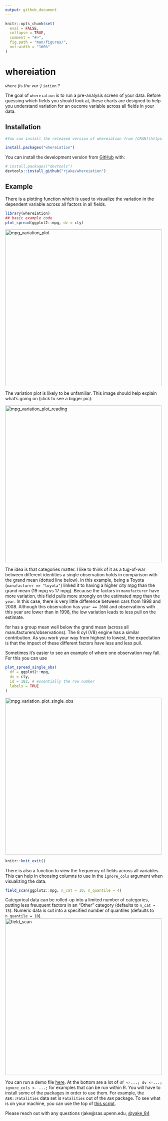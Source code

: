 ```yaml
---
output: github_document
---
```


<!-- README.md is generated from README.Rmd. Please edit that file -->

```r
knitr::opts_chunk$set(
  eval = FALSE,
  collapse = TRUE,
  comment = "#>",
  fig.path = "man/figures/",
  out.width = "100%"
)
```
# whereiation
<!-- badges: start -->
<!-- badges: end -->
`where` _(is the var-)_ `iation` ?

The goal of `whereiation` is to run a pre-analysis screen of your data. Before guessing which fields you should look at, these charts are designed to help you understand variation for an oucome variable across all fields in your data.

## Installation


```r
#You can install the released version of whereiation from [CRAN](https://CRAN.R-project.org) with:

install.packages("whereiation")
```

You can install the development version from [GitHub](https://github.com/) with:

```r
# install.packages("devtools")
devtools::install_github("rjake/whereiation")
```
## Example

There is a plotting function which is used to visualize the variation in the dependent variable across all factors in all fields.

```r
library(whereiation)
## basic example code
plot_spread(ggplot2::mpg, dv = cty)
```
<img src="man/figures/mpg_variation_plot.png" alt="mpg_variation_plot" width="500"/>

The variation plot is likely to be unfamiliar. This image should help explain what's going on (click to see a bigger pic):

<img src="man/figures/mpg_variation_plot_reading.png" alt="mpg_variation_plot_reading" width="500"/>

The idea is that categories matter. I like to think of it as a tug-of-war between different identities a single observation holds in comparison with the grand mean (dotted line below). In this example, being a Toyota (`manufacturer == "toyota"`) linked it to having a higher city mpg than the grand mean (19 mpg vs 17 mpg). Because the factors in `manufacturer` have more variation, this field pulls more strongly on the estimated mpg than the `year`. In this case, there is very little difference between cars from 1998 and 2008. Although this observation has `year == 2008` and observations with this year are lower than in 1998, the low variation leads to less pull on the estimate.

for  has a group mean well below the grand mean (across all manufacturers/observations). The 8 cyl (V8) engine has a similar contribution. As you work your way from highest to lowest, the expectation is that the impact of these different factors have less and less pull.

Sometimes it's easier to see an example of where one observation may fall. For this you can use 

```r
plot_spread_single_obs(
  df = ggplot2::mpg, 
  dv = cty, 
  id = 182, # essentially the row number
  labels = TRUE
)
```

<img src="man/figures/mpg_variation_plot_single_obs.png" alt="mpg_variation_plot_single_obs" width="500"/>

```r
knitr::knit_exit()
```


There is also a function to view the frequency of fields across all variables. This can help in choosing columns to use in the `ignore_cols` argument when visualizing the data.

```r
field_scan(ggplot2::mpg, n_cat = 10, n_quantile = 4)
```

Categorical data can be rolled-up into a limited number of categories, putting less freuquent factors in an "Other" category (defaults to `n_cat = 15`). Numeric data is cut into a specified number of quantiles (defaults to `n_quantile = 10`). 
<img src="man/figures/mpg_field_scan.png" alt="field_scan" width="500"/>

You can run a demo file [here](https://github.com/rjake/whereiation/blob/master/inst/demo_analysis.Rmd). At the bottom are a lot of `df <-...; dv <-...; ignore_cols <- ...;` for examples that can be run within R. You will have to install some of the packages in order to use them. For example, the `AER::Fatalities` data set is `Fatalities` out of the `AER` package. To see what is on your machine, you can use the top of [this script](https://github.com/rjake/whereiation/blob/master/inst/find_datasets.R).

Please reach out with any questions rjake@sas.upenn.edu, [@yake_84](https://twitter.com/yake_84)
